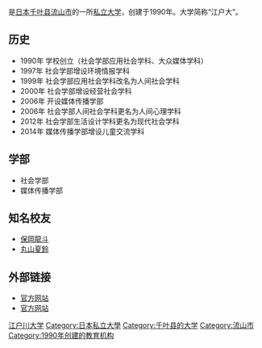 {{Unreferenced|time=2015-09-22T03:01:15+00:00}}
{{Infobox_University 
|name           = 江户川大学
|native_name    =江戸川大学;<br/> '' Edogawa daigaku ''
|image_name        = Edogawa University.jpg
|image_size        = 200px
|caption           = 
|motto          = 
|established    = 1990年
|type           = [[私立大学|私立大学]]
|president= 
|city           = [[流山市|流山市]] 
|state          = [[千叶县|千叶县]] 
|country        = {{JAP}}
|undergrad      = 
|postgrad       = 
|staff= 
|campus         = 
|free_label     = 
|mascot         =  
|free           = 
|website= [http://www.edogawa-u.ac.jp/  官方网站]
}}

{{nihongo|'''江户川大学'''|江戸川大学|Edogawa daigaku}}是[[日本|日本]][[千叶县|千叶县]][[流山市|流山市]]的一所[[私立大学|私立大学]]，创建于1990年。大学简称“江户大”。 

== 历史 ==
* 1990年 学校创立（社会学部应用社会学科、大众媒体学科）
* 1997年 社会学部增设环境情报学科
* 1999年 社会学部应用社会学科改名为人间社会学科
* 2000年 社会学部增设经营社会学科
* 2006年 开设媒体传播学部
* 2006年 社会学部人间社会学科更名为人间心理学科
* 2012年 社会学部生活设计学科更名为现代社会学科
* 2014年 媒体传播学部增设儿童交流学科

== 学部 ==
* 社会学部
* 媒体传播学部

== 知名校友 ==
* [[保岡龍斗|保岡龍斗]]
* [[丸山夏鈴|丸山夏鈴]]

==外部链接==
* [http://www.edogawa-u.ac.jp/ 官方网站] {{ja icon}}
* [https://web.archive.org/web/20110119001455/http://www.edogawa-u.ac.jp/index-e.html 官方网站] {{en icon}}

{{日本小作品}}

{{coord|35|52|28.48|N|139|56|13.62|E|region:JP_type:edu|display=title}} 
[[Category:江户川大学|]]
[[Category:日本私立大學|Category:日本私立大學]]
[[Category:千叶县的大学|Category:千叶县的大学]]
[[Category:流山市|Category:流山市]]
[[Category:1990年创建的教育机构|Category:1990年创建的教育机构]]